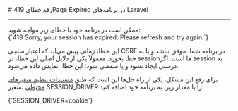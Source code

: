 

<Layout>
<Head>
<title>مستندات رفع خطای 419 Page Expired در Laravel - لیارا</title>
</Head>
# رفع خطای 419Page Expired در برنامه‌های Laravel
<hr className="mb-2" />
ممکن است در برنامه خود با خطای زیر مواجه شوید:

<div className="h-2" />
<div dir='ltr'>
    <Highlight className="bash">
      {`419 Sorry, your session has expired. Please refresh and try again.`}
    </Highlight>
</div>
<div className="h-2" />

این خطا،  زمانی پیش می‌آید که اعتبار سنجی CSRF در برنامه شما، موفق نباشد و یا به خطا بخورد. معمولاً یکی از دلایل اصلی این خطا، در sessionها است. اگر session به درستی ایجاد نشود و یا منقضی شود؛ این خطا، نمایش داده می‌شود.

برای رفع این مشکل، یکی از راه حل‌ها این است که طبق <a href="/paas/details/envs/about" className="text-[#2196f3] ">مستندات تنظیم متغیرهای محیطی</a> ،متغیر <Important>SESSION_DRIVER</Important> را با مقدار زیر، به برنامه خود اضافه کنید:
<div className="h-2" />
<div dir='ltr'>
    <Highlight className="bash">
      {`SESSION_DRIVER=cookie`}
    </Highlight>
</div>
<div className="h-2" />

</Layout>